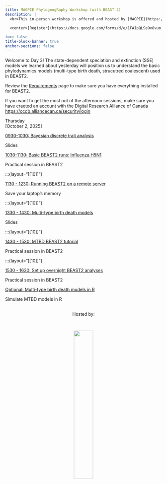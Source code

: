 ```yaml
---
title: MAGPIE PhylogeogRaphy Workshop (with BEAST 2)
description: |
  <br>This in-person workshop is offered and hosted by [MAGPIE](https://www.sfu.ca/magpie.html) in the Department of Mathematics at Simon Fraser University.   

  <center>[Register](https://docs.google.com/forms/d/e/1FAIpQLSeOv8vuo_HdsrBvmoONwcjoCHNAPPXnRvYSXVJmDQBSgpsrJw/viewform?usp=dialog){.btn .btn-outline-primary}</center>

toc: false
title-block-banner: true
anchor-sections: false
---
```


Welcome to Day 3! The state-dependent speciation and extinction (SSE) models we learned about yesterday will position us to understand the basic phylodynamics models (multi-type birth death, strucutred coalescent) used in BEAST2.

Review the [Requirements](topics/requirements.qmd) page to make sure you have everything installed for BEAST2.

If you want to get the most out of the afternoon sessions, make sure you have craeted an account with the Digital Research Alliance of Canada [https://ccdb.alliancecan.ca/security/login](https://ccdb.alliancecan.ca/security/login) 

<!-- ================= Day 3 ================= -->
:::{layout="[[12]]"}

:::{.date}
Thursday<br>[October 2, 2025]
:::

:::{layout="[[10]]"}

:::{.card .mb-3}
:::{.card-body}
[0930-1030: Bayesian discrete trait analysis](topics/bayesian_discrete_trait_analysis/bayesian_discrete_trait_analysis.pdf){.card-title .stretched-link}

:::{.text-muted}
Slides
:::
:::
:::

:::{.card .mb-3}
:::{.card-body}
[1030-1130: Basic BEAST2 runs: Influenza H5N1](topics/bayesian_discrete_trait_analysis/H5N1_tutorial.qmd){.card-title .stretched-link}

:::{.text-muted}
Practical session in BEAST2
:::
:::
:::

:::
:::

:::{layout="[[10]]"}

:::{.card .mb-3}
:::{.card-body}
[1130 - 1230: Running BEAST2 on a remote server](topics/bayesian_discrete_trait_analysis/remote_runs.qmd){.card-title .stretched-link}

:::{.text-muted}
Save your laptop's memory 
:::
:::
:::

:::{layout="[[10]]"}

:::{.card .mb-3}
:::{.card-body}
[1330 - 1430: Multi-type birth death models](topics/intro_to_phylodynamics/mtbd_models.pdf){.card-title .stretched-link}

:::{.text-muted}
Slides
:::
:::
:::

:::{layout="[[10]]"}

:::{.card .mb-3}
:::{.card-body}
[1430 - 1530: MTBD BEAST2 tutorial](topics/intro_to_phylodynamics/mtbd.qmd){.card-title .stretched-link}

:::{.text-muted}
Practical session in BEAST2
:::
:::
:::

:::{layout="[[10]]"}

:::{.card .mb-3}
:::{.card-body}
[1530 - 1630: Set up overnight BEAST2 analyses](intro_to_phylodynamics/mers.qmd){.card-title .stretched-link}

:::{.text-muted}
Practical session in BEAST2
:::
:::
:::

:::{.card .mb-3}
:::{.card-body}
[Optional: Multi-type birth death models in R](topics/intro_to_phylodynamics/multi_type_birth_death.qmd){.card-title .stretched-link}

:::{.text-muted}
Simulate MTBD models in R
:::
:::
:::


<!--
Can repeat for more days and sessions...
-->

<!--
<br><br>
![](img/duck_coffee.png){fig-alt="front logo"}
-->

<br>
<center>Hosted by:</center>
<br>

<center>![](img/magpieLogo/lightBackground/transparentcircle_darktext.png){fig-alt="host logo" width="35%"}</center>
